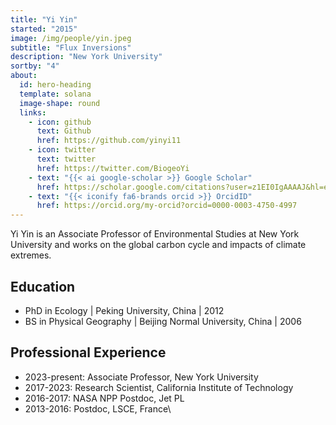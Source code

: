 ```yaml
---
title: "Yi Yin"
started: "2015"
image: /img/people/yin.jpeg
subtitle: "Flux Inversions"
description: "New York University"
sortby: "4"
about:
  id: hero-heading
  template: solana
  image-shape: round
  links:
    - icon: github
      text: Github
      href: https://github.com/yinyi11
    - icon: twitter
      text: twitter
      href: https://twitter.com/BiogeoYi
    - text: "{{< ai google-scholar >}} Google Scholar"
      href: https://scholar.google.com/citations?user=z1EI0IgAAAAJ&hl=en
    - text: "{{< iconify fa6-brands orcid >}} OrcidID"
      href: https://orcid.org/my-orcid?orcid=0000-0003-4750-4997
---
```

Yi Yin is an Associate Professor of Environmental Studies at New York University and works on the global carbon cycle and impacts of climate extremes.

## Education

- [PhD in Ecology]{.fw-bold} | Peking University, China | 2012
- [BS in Physical Geography]{.fw-bold} | Beijing Normal University, China  | 2006  

## Professional Experience

- [2023-present:]{.fw-bold}     Associate Professor,    New York University
- [2017-2023:]{.fw-bold}    Research Scientist,     California Institute of Technology 
- [2016-2017:]{.fw-bold}    NASA NPP Postdoc,   Jet PL 
- [2013-2016:]{.fw-bold}    Postdoc, LSCE, France\\
